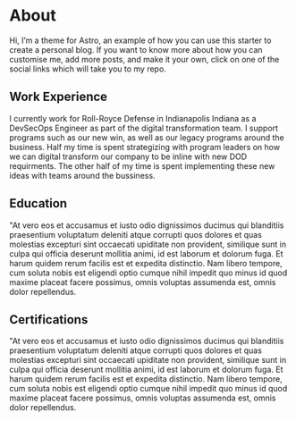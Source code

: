 ---
---

# About

Hi, I’m a theme for Astro, an example of how you can use this starter to create a personal blog. If you want to know more about how you can customise me, add more posts, and make it your own, click on one of the social links which will take you to my repo.

## Work Experience

I currently work for Roll-Royce Defense in Indianapolis Indiana as a DevSecOps Engineer as part of the digital transformation team. I support programs such as our new win, as well as our legacy programs around the business. Half my time is spent strategizing with program leaders on how we can digital transform our company to be inline with new DOD requirments. The other half of my time is spent implementing these new ideas with teams around the bussiness.

## Education

"At vero eos et accusamus et iusto odio dignissimos ducimus qui blanditiis praesentium voluptatum deleniti atque corrupti quos dolores et quas molestias excepturi sint occaecati upiditate non provident, similique sunt in culpa qui officia deserunt mollitia animi, id est laborum et dolorum fuga. Et harum quidem rerum facilis est et expedita distinctio. Nam libero tempore, cum soluta nobis est eligendi optio cumque nihil impedit quo minus id quod maxime placeat facere possimus, omnis voluptas assumenda est, omnis dolor repellendus.

## Certifications

"At vero eos et accusamus et iusto odio dignissimos ducimus qui blanditiis praesentium voluptatum deleniti atque corrupti quos dolores et quas molestias excepturi sint occaecati upiditate non provident, similique sunt in culpa qui officia deserunt mollitia animi, id est laborum et dolorum fuga. Et harum quidem rerum facilis est et expedita distinctio. Nam libero tempore, cum soluta nobis est eligendi optio cumque nihil impedit quo minus id quod maxime placeat facere possimus, omnis voluptas assumenda est, omnis dolor repellendus.
